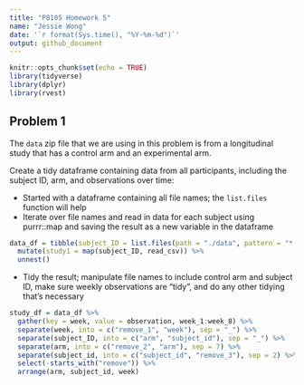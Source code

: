 ```yaml
---
title: "P8105 Homework 5"
name: "Jessie Wong"
date: '`r format(Sys.time(), "%Y-%m-%d")`'
output: github_document
---
```


```r
knitr::opts_chunk$set(echo = TRUE)
library(tidyverse)
library(dplyr)
library(rvest)
```

## Problem 1 

The `data` zip file that we are using in this problem is from a longitudinal study that has a control arm and an experimental arm. 

Create a tidy dataframe containing data from all participants, including the subject ID, arm, and observations over time:

- Started with a dataframe containing all file names; the `list.files` function will help 
- Iterate over file names and read in data for each subject using  purrr::map and saving the result as a new variable in the dataframe
```r
data_df = tibble(subject_ID = list.files(path = "./data", pattern = "*.csv", full.names = T)) %>%
  mutate(study1 = map(subject_ID, read_csv)) %>%
  unnest()
```

- Tidy the result; manipulate file names to include control arm and subject ID, make sure weekly observations are “tidy”, and do any other tidying that’s necessary

```r
study_df = data_df %>%
  gather(key = week, value = observation, week_1:week_8) %>%
  separate(week, into = c("remove_1", "week"), sep = "_") %>%
  separate(subject_ID, into = c("arm", "subject_id"), sep = "_") %>%
  separate(arm, into = c("remove_2", "arm"), sep = 7) %>%
  separate(subject_id, into = c("subject_id", "remove_3"), sep = 2) %>%
  select(-starts_with("remove")) %>%
  arrange(arm, subject_id, week)

```

```r

```

```r

```

